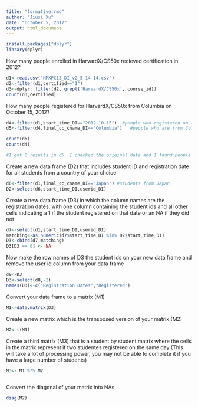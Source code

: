 ```yaml
---
title: "formative.rmd"
author: "Jiusi Xu"
date: "October 5, 2017"
output: html_document
---
```


```r
install.packages("dplyr")
library(dplyr)

```

How many people enrolled in HarvardX/CS50x recieved certification in 2012? 

```r
d1<-read.csv("HMXPC13_DI_v2_5-14-14.csv")
d2<-filter(d1,certified=="1")
d3<-dplyr::filter(d2, grepl('HarvardX/CS50x', course_id))
count(d3,certified)   

```

How many people registered for HarvardX/CS50x from Columbia on October 15, 2012?

```r
d4<-filter(d1,start_time_DI=="2012-10-15")  #people who registered on 2012/10/15
d5<-filter(d4,final_cc_cname_DI=="Columbia")   #people who are from Columbia and registered on 2012/10/15

count(d5)
count(d4)

#I got 0 results in d5. I checked the original data and I found people from Columbia. It should not be 0 results.
```

Create a new data frame (D2) that includes student ID and registration date for all students from a country of your choice

```r
d6<-filter(d1,final_cc_cname_DI=="Japan") #students from Japan
D2<-select(d6,start_time_DI,userid_DI)

```

Create a new data frame (D3) in which the column names are the registration dates, with one column containing the student ids and all other cells indicating a 1 if the student registered on that date or an NA if they did not

```r
d7<-select(d1,start_time_DI,userid_DI)
matching<-as.numeric(d7$start_time_DI %in% D2$start_time_DI)
D3<-cbind(d7,matching)
D3[D3 == 0] <- NA

```

Now make the row names of D3 the student ids on your new data frame and remove the user id column from your data frame

```r
d8<-D3
D3<-select(d8,-2)
names(D3)<-c("Registration Dates","Registered")

```

Convert your data frame to a matrix (M1)

```r
M1<-data.matrix(D3)

```

Create a new matrix which is the transposed version of your matrix (M2)

```r
M2<-t(M1)

```

Create a third matrix (M3) that is a student by student matrix where the cells in the matrix represent if two studentes registered on the same day (This will take a lot of processing power, you may not be able to complete it if you have a large number of students)

```r
M3<- M1 %*% M2
  
```

Convert the diagonal of your matrix into NAs

```r
diag(M2)

```
